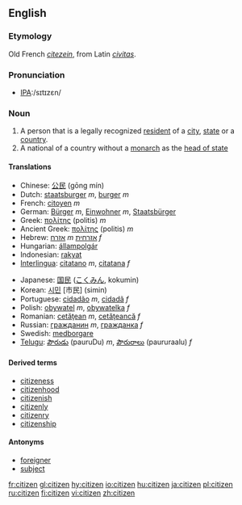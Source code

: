 ==English==

===Etymology===
Old French ''[[citezein]]'', from Latin ''[[civitas]]''.

===Pronunciation===
*[[w:International Phonetic Alphabet|IPA]]:/sɪtɪzɛn/

===Noun===
{{en-noun}}

# A person that is a legally recognized [[resident]] of a [[city]], [[state]] or a [[country]].
# A national of a country without a [[monarch]] as the [[head of state]]

====Translations====
{{top}}
*Chinese: [[公民]] (gōng mín)
*Dutch: [[staatsburger]] ''m'', [[burger]] ''m''
*French: [[citoyen]] ''m''
*German: [[Bürger]] ''m'', [[Einwohner]] ''m'', [[Staatsbürger]] {{m}}
*Greek: [[πολίτης]] (politis) ''m''
*Ancient Greek: [[πολίτης]] (politis) ''m''
*Hebrew: [[אזרח]] ''m'' [[אזרחית]] ''f''
*Hungarian: [[állampolgár]]
*Indonesian: [[rakyat]]
*[[Interlingua]]: [[citatano]] ''m'', [[citatana]] ''f''
{{mid}}
*Japanese: [[国民]] ([[こくみん]], kokumin)
*Korean: [[시민]] [市民] (simin)
*Portuguese: [[cidadão]] ''m'', [[cidadã]] ''f''
*Polish: [[obywatel]] ''m'', [[obywatelka]] ''f''
*Romanian: [[cetăţean]] ''m'', [[cetăţeancă]] ''f''
*Russian: [[гражданин]] ''m'', [[гражданка]] ''f''
*Swedish: [[medborgare]]
*[[Telugu]]: [[పౌరుడు]] (pauruDu) ''m'', [[పౌరురాలు]] (paururaalu) ''f''
{{bottom}}

====Derived terms====
* [[citizeness]]
* [[citizenhood]]
* [[citizenish]]
* [[citizenly]]
* [[citizenry]]
* [[citizenship]]

====Antonyms====
* [[foreigner]]
* [[subject]]

[[fr:citizen]]
[[gl:citizen]]
[[hy:citizen]]
[[io:citizen]]
[[hu:citizen]]
[[ja:citizen]]
[[pl:citizen]]
[[ru:citizen]]
[[fi:citizen]]
[[vi:citizen]]
[[zh:citizen]]